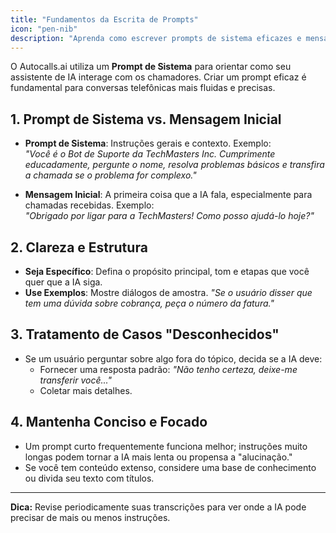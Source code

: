```yaml
---
title: "Fundamentos da Escrita de Prompts"
icon: "pen-nib"
description: "Aprenda como escrever prompts de sistema eficazes e mensagens iniciais para seus assistentes de IA"
---
```


O Autocalls.ai utiliza um **Prompt de Sistema** para orientar como seu assistente de IA interage com os chamadores. Criar um prompt eficaz é fundamental para conversas telefônicas mais fluidas e precisas.

## 1. Prompt de Sistema vs. Mensagem Inicial

- **Prompt de Sistema**: Instruções gerais e contexto. Exemplo:  
  _"Você é o Bot de Suporte da TechMasters Inc. Cumprimente educadamente, pergunte o nome, resolva problemas básicos e transfira a chamada se o problema for complexo."_

- **Mensagem Inicial**: A primeira coisa que a IA fala, especialmente para chamadas recebidas. Exemplo:  
  _"Obrigado por ligar para a TechMasters! Como posso ajudá-lo hoje?"_

## 2. Clareza e Estrutura

- **Seja Específico**: Defina o propósito principal, tom e etapas que você quer que a IA siga.
- **Use Exemplos**: Mostre diálogos de amostra. _"Se o usuário disser que tem uma dúvida sobre cobrança, peça o número da fatura."_

## 3. Tratamento de Casos "Desconhecidos"

- Se um usuário perguntar sobre algo fora do tópico, decida se a IA deve:
  - Fornecer uma resposta padrão: _"Não tenho certeza, deixe-me transferir você..."_
  - Coletar mais detalhes.

## 4. Mantenha Conciso e Focado

- Um prompt curto frequentemente funciona melhor; instruções muito longas podem tornar a IA mais lenta ou propensa a "alucinação."
- Se você tem conteúdo extenso, considere uma base de conhecimento ou divida seu texto com títulos.

---

**Dica:** Revise periodicamente suas transcrições para ver onde a IA pode precisar de mais ou menos instruções.
